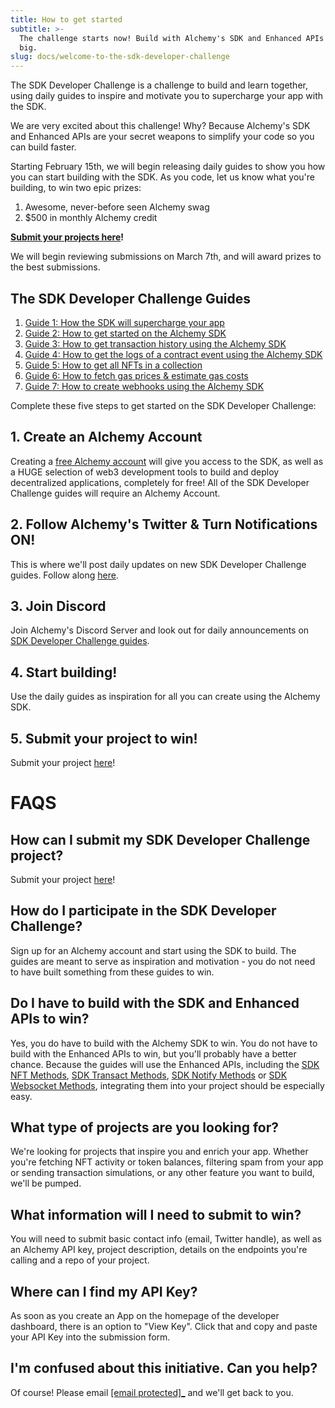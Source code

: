 ```yaml
---
title: How to get started
subtitle: >-
  The challenge starts now! Build with Alchemy's SDK and Enhanced APIs and win
  big.
slug: docs/welcome-to-the-sdk-developer-challenge
---
```



The SDK Developer Challenge is a challenge to build and learn together, using daily guides to inspire and motivate you to supercharge your app with the SDK.

We are very excited about this challenge! Why? Because Alchemy's SDK and Enhanced APIs are your secret weapons to simplify your code so you can build faster.

Starting February 15th, we will begin releasing daily guides to show you how you can start building with the SDK. As you code, let us know what you're building, to win two epic prizes:

1. Awesome, never-before seen Alchemy swag
2. $500 in monthly Alchemy credit

**[Submit your projects here](https://alchemyapi.typeform.com/to/De3bpy01)!**

We will begin reviewing submissions on March 7th, and will award prizes to the best submissions.

## The SDK Developer Challenge Guides

1. [Guide 1: How the SDK will supercharge your app](/docs/sdk-developer-challenge-guide-1)
2. [Guide 2: How to get started on the Alchemy SDK](/docs/sdk-developer-challenge-guide-2)
3. [Guide 3: How to get transaction history using the Alchemy SDK](/docs/sdk-developer-challenge-guide-3)
4. [Guide 4: How to get the logs of a contract event using the Alchemy SDK](/docs/sdk-developer-challenge-guide-4)
5. [Guide 5: How to get all NFTs in a collection](/docs/sdk-developer-challenge-guide-5)
6. [Guide 6: How to fetch gas prices & estimate gas costs](/docs/sdk-developer-challenge-guide-6)
7. [Guide 7: How to create webhooks using the Alchemy SDK](/docs/sdk-developer-challenge-guide-7)


Complete these five steps to get started on the SDK Developer Challenge:

## 1. Create an Alchemy Account

Creating a [free Alchemy account](https://auth.alchemy.com/signup?redirectUrl=https%3A%2F%2Fdashboard.alchemy.com%2Fsignup%2F%3Freferrer_origin%3DDIRECT) will give you access to the SDK, as well as a HUGE selection of web3 development tools to build and deploy decentralized applications, completely for free! All of the SDK Developer Challenge guides will require an Alchemy Account.

## 2. Follow Alchemy's Twitter & Turn Notifications ON!

This is where we'll post daily updates on new SDK Developer Challenge guides. Follow along [here](https://twitter.com/AlchemyPlatform).

## 3. Join Discord

Join Alchemy's Discord Server and look out for daily announcements on [SDK Developer Challenge guides](https://alchemy.com/discord).

## 4. Start building!

Use the daily guides as inspiration for all you can create using the Alchemy SDK.

## 5. Submit your project to win!

Submit your project [here](https://alchemyapi.typeform.com/to/De3bpy01)!

# FAQS

## How can I submit my SDK Developer Challenge project?

Submit your project [here](https://alchemyapi.typeform.com/to/De3bpy01)!

## How do I participate in the SDK Developer Challenge?

Sign up for an Alchemy account and start using the SDK to build. The guides are meant to serve as inspiration and motivation - you do not need to have built something from these guides to win.

## Do I have to build with the SDK and Enhanced APIs to win?

Yes, you do have to build with the Alchemy SDK to win. You do not have to build with the Enhanced APIs to win, but you'll probably have a better chance. Because the guides will use the Enhanced APIs, including the [SDK NFT Methods](/reference/sdk-getnfts), [SDK Transact Methods](/reference/sdk-gettransaction), [SDK Notify Methods](/reference/sdk-get-all-webhooks) or [SDK Websocket Methods](/reference/sdk-websockets-endpoints), integrating them into your project should be especially easy.

## What type of projects are you looking for?

We're looking for projects that inspire you and enrich your app. Whether you're fetching NFT activity or token balances, filtering spam from your app or sending transaction simulations, or any other feature you want to build, we'll be pumped.

## What information will I need to submit to win?

You will need to submit basic contact info (email, Twitter handle), as well as an Alchemy API key, project description, details on the endpoints you're calling and a repo of your project.

## Where can I find my API Key?

As soon as you create an App on the homepage of the developer dashboard, there is an option to "View Key". Click that and copy and paste your API Key into the submission form.

## I'm confused about this initiative. Can you help?

Of course! Please email [\[email protected\]\_](/cdn-cgi/l/email-protection#69361a0d020b1c00050d0c1b1a1c1919061b1d2908050a010c0410470a060436) and we'll get back to you.
